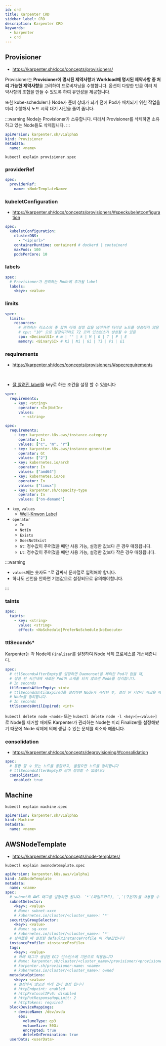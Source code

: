 ```yaml
---
id: crd
title: Karpenter CRD
sidebar_label: CRD
description: Karpenter CRD
keywords:
  - karpenter
  - crd
---
```


## Provisioner

- https://karpenter.sh/docs/concepts/provisioners/

Provisioner는 **Provisioner에 명시된 제약사항**과 **Workload에 명시된 제약사항 중 처리 가능한 제약사항**을 고려하여 프로비저닝을 수행합니다. 옵션이 다양한 만큼 여러 제약사항의 조합을 만들 수 있도록 하여 유언성을 제공합니다.

또한 kube-scheduler나 Node가 준비 상태가 되기 전에 Pod가 배치되기 위한 작업을 미리 수행해서 노드 시작 대기 시간을 줄여 줍니다.

:::warning
Node는 Provisioner가 소유합니다. 따라서 Provisioner를 삭제하면 소유하고 있는 Node들도 삭제됩니다.
:::

```yaml
apiVersion: karpenter.sh/v1alpha5
kind: Provisioner
metadata:
  name: <name>
```

```shell
kubectl explain provisioner.spec
```

### providerRef

```yaml
spec:
  providerRef:
    name: <NodeTemplateName>
```

### kubeletConfiguration

- https://karpenter.sh/docs/concepts/provisioners/#speckubeletconfiguration

```yaml
spec:
  kubeletConfiguration:
    clusterDNS:
      - "<ip|url>"
    containerRuntime: containerd # dockerd | containerd
    maxPods: 100
    podsPerCore: 10
```

### labels

```yaml
spec:
  # Provisioner가 관리하는 Node에 추가될 label
  labels:
    <key>: <value>
```

### limits

```yaml
spec:
  limits:
    resources:
      # 관리하는 리소스의 총 합이 아래 설정 값을 넘어가면 더이상 노드를 생성하지 않음
      # cpu: "10" 으로 설정되더라도 72 코어 인스턴스가 생성될 수 있음
      cpu: <DecimalSI> # m | "" | k | M | G | T | P | E
      memory: <BinarySI> # Ki | Mi | Gi | Ti | Pi | Ei
```

### requirements

- https://karpenter.sh/docs/concepts/provisioners/#specrequirements

<br />

- [잘 알려진 label](https://kubernetes.io/docs/reference/labels-annotations-taints/)을 key로 하는 조건을 설정 할 수 있습니다

```yaml
spec:
  requirements:
    - key: <string>
      operator: <In|NotIn>
      values:
        - <string>
```

```yaml title="default"
spec:
  requirements:
    - key: karpenter.k8s.aws/instance-category
      operator: In
      values: ["c", "m", "r"]
    - key: karpenter.k8s.aws/instance-generation
      operator: Gt
      values: ["2"]
    - key: kubernetes.io/arch
      operator: In
      values: ["amd64"]
    - key: kubernetes.io/os
      operator: In
      values: ["linux"]
    - key: karpenter.sh/capacity-type
      operator: In
      values: ["on-demand"]
```

- `key`, `values`
  - [Well-Knwon Label](/docs/mlops/mlops/provisioning/karpenter/scheduling#well-knwon-labels)
- `operator`
  - `In`
  - `NotIn`
  - `Exists`
  - `DoesNotExist`
  - `Gt`: 정수값이 주어졌을 때만 사용 가능, 설정한 값보다 큰 경우 매칭됩니다.
  - `Lt`: 정수값이 주어졌을 때만 사용 가능, 설정한 값보다 작은 경우 매칭됩니다.

:::warning

- `values`에는 숫자도 `"`로 감싸서 문자열로 입력해야 합니다.
- 하나도 선언을 안하면 기본값으로 설정되므로 유의해야합니다.

:::

### taints

```yaml
spec:
  taints:
    - key: <string>
      value: <string>
      effect: <NoSchedule|PreferNoSchedule|NoExecute>
```

### ttlSeconds\*

Karpenter는 각 Node에 `Finalizer`를 설정하여 Node 삭제 프로세스를 개선해줍니다.

```yaml
spec:
  # ttlSecondsAfterEmpty를 설정하면 Daemonset을 제외한 Pod가 없을 때,
  # 설정 된 시간내에 새로운 Pod이 스케줄 되지 않으면 Node를 정리합니다.
  # In seconds
  ttlSecondsAfterEmpty: <int>
  # ttlSecondsUntilExpired를 설정하면 Node가 시작된 후, 설정 된 시간이 지났을 때,
  # Node를 정리합니다.
  # In seconds
  ttlSecondsUntilExpired: <int>
```

`kubectl delete node <node>` 또는 `kubectl delete node -l <key>[=<value>]`로 Node를 제거할 때에도 Karpenter가 관리하는 Node는 미리 Finalizer를 설정해놨기 때문에 Node 삭제에 의해 생길 수 있는 문제를 최소화 해줍니다.

### consolidation

- https://karpenter.sh/docs/concepts/deprovisioning/#consolidation

```yaml
spec:
  # 통합 할 수 있는 노드를 통합하고, 불필요한 노드를 정리합니다
  # ttlSecondsAfterEmpty와 같이 설정할 수 없습니다
  consolidation:
    enabled: true
```

## Machine

```shell
kubectl explain machine.spec
```

```yaml
apiVersion: karpenter.sh/v1alpha5
kind: Machine
metadata:
  name: <name>
```

## AWSNodeTemplate

- https://karpenter.sh/docs/concepts/node-templates/

```shell
kubectl explain awsnodetemplate.spec
```

```yaml
apiVersion: karpenter.k8s.aws/v1alpha1
kind: AWSNodeTemplate
metadata:
  name: <name>
spec:
  # subnet의 AWS 태그를 설정하면 됩니다. `*`(와일드카드), `,`(구분자)를 사용할 수 있습니다
  subnetSelector:
    <key>: <value>
    # Name: subnet-xxxx
    # kubernetes.io/cluster/<cluster_name>: '*'
  securityGroupSelector:
    <key>: <value>
    # Name: sg-xxxx
    # kubernetes.io/cluster/<cluster_name>: '*'
  # 설치했을 때 설정한 defaultInstanceProfile 이 기본값입니다
  instanceProfile: <instanceProfile>
  tags:
    <key>: <value>
    # 아래 태그가 생성된 EC2 인스턴스에 기본으로 적용됩니다
    # Name: karpenter.sh/cluster/<cluster_name>/provisioner/<provisioner_name>
    # karpenter.sh/provisioner-name: <name>
    # kubernetes.io/cluster/<cluster_name>: owned
  metadataOptions:
    <key>: <value>
    # 설정하지 않으면 아래 값이 설정 됩니다
    # httpEndpoint: enabled
    # httpProtocolIPv6: disabled
    # httpPutResponseHopLimit: 2
    # httpTokens: required
  blockDeviceMappings:
    - deviceName: /dev/xvda
      ebs:
        volumeType: gp3
        volumeSize: 50Gi
        encrypted: true
        deleteOnTermination: true
  userData: <userData>
```
